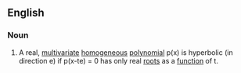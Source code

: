 ==English==

===Noun===
{{en-noun|head=[[hyperbolic]] [[polynomial]]}}

# {{context|mathematics|lang=en}} A real, [[multivariate]] [[homogeneous]] [[polynomial]] p(x) is hyperbolic (in direction e) if p(x-te) = 0 has only real [[root]]s as a [[function]] of t.